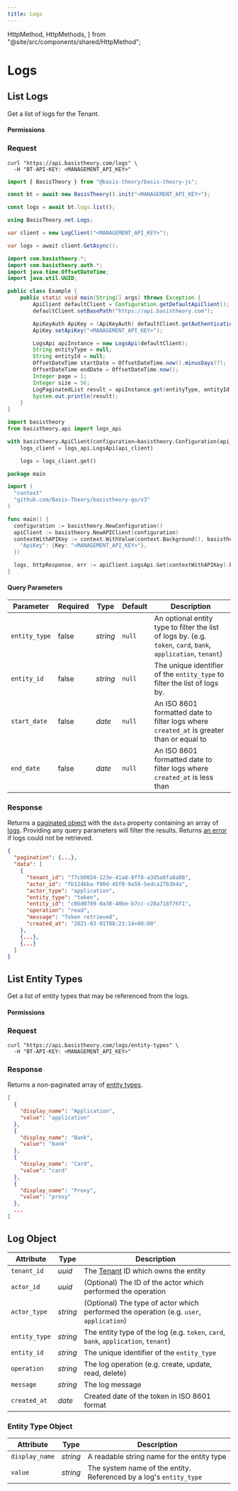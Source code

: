 ```yaml
---
title: Logs
---
```



  HttpMethod,
  HttpMethods,
} from "@site/src/components/shared/HttpMethod";

# Logs

## List Logs

Get a list of logs for the Tenant.

<HttpMethod
  method={HttpMethods.GET}
  endpoint="https://api.basistheory.com/logs"
/>

#### Permissions

<Permission content="log:read" />

### Request

<Tabs className="bt-tabs" groupId="languages">
  <TabItem value="shell" label="cURL">

```shell showLineNumbers
curl "https://api.basistheory.com/logs" \
  -H "BT-API-KEY: <MANAGEMENT_API_KEY>"
```

  </TabItem>
  <TabItem value="javascript" label="JavaScript">

```javascript showLineNumbers
import { BasisTheory } from "@basis-theory/basis-theory-js";

const bt = await new BasisTheory().init("<MANAGEMENT_API_KEY>");

const logs = await bt.logs.list();
```

  </TabItem>
  <TabItem value="csharp" label="C#">

```csharp showLineNumbers
using BasisTheory.net.Logs;

var client = new LogClient("<MANAGEMENT_API_KEY>");

var logs = await client.GetAsync();
```

  </TabItem>
  <TabItem value="java" label="Java">

```java showLineNumbers
import com.basistheory.*;
import com.basistheory.auth.*;
import java.time.OffsetDateTime;
import java.util.UUID;

public class Example {
    public static void main(String[] args) throws Exception {
        ApiClient defaultClient = Configuration.getDefaultApiClient();
        defaultClient.setBasePath("https://api.basistheory.com");

        ApiKeyAuth ApiKey = (ApiKeyAuth) defaultClient.getAuthentication("ApiKey");
        ApiKey.setApiKey("<MANAGEMENT_API_KEY>");

        LogsApi apiInstance = new LogsApi(defaultClient);
        String entityType = null;
        String entityId = null;
        OffsetDateTime startDate = OffsetDateTime.now().minusDays(7);
        OffsetDateTime endDate = OffsetDateTime.now();
        Integer page = 1;
        Integer size = 56;
        LogPaginatedList result = apiInstance.get(entityType, entityId, startDate, endDate, page, size);
        System.out.println(result);
    }
}
```

  </TabItem>
  <TabItem value="python" label="Python">

```python showLineNumbers
import basistheory
from basistheory.api import logs_api

with basistheory.ApiClient(configuration=basistheory.Configuration(api_key="<MANAGEMENT_API_KEY>")) as api_client:
    logs_client = logs_api.LogsApi(api_client)

    logs = logs_client.get()
```

  </TabItem>
  <TabItem value="go" label="Go">

```go showLineNumbers
package main

import (
  "context"
  "github.com/Basis-Theory/basistheory-go/v3"
)

func main() {
  configuration := basistheory.NewConfiguration()
  apiClient := basistheory.NewAPIClient(configuration)
  contextWithAPIKey := context.WithValue(context.Background(), basistheory.ContextAPIKeys, map[string]basistheory.APIKey{
    "ApiKey": {Key: "<MANAGEMENT_API_KEY>"},
  })

  logs, httpResponse, err := apiClient.LogsApi.Get(contextWithAPIKey).Execute()
}
```

  </TabItem>
</Tabs>

#### Query Parameters

| Parameter     | Required | Type     | Default | Description                                                                                                    |
| ------------- | -------- | -------- | ------- | -------------------------------------------------------------------------------------------------------------- |
| `entity_type` | false    | _string_ | `null`  | An optional entity type to filter the list of logs by. (e.g. `token`, `card`, `bank`, `application`, `tenant`) |
| `entity_id`   | false    | _string_ | `null`  | The unique identifier of the `entity_type` to filter the list of logs by.                                      |
| `start_date`  | false    | _date_   | `null`  | An ISO 8601 formatted date to filter logs where `created_at` is greater than or equal to                       |
| `end_date`    | false    | _date_   | `null`  | An ISO 8601 formatted date to filter logs where `created_at` is less than                                      |

### Response

Returns a [paginated object](/docs/api/pagination) with the `data` property containing an array of [logs](#log-object). Providing any query parameters will filter the results. Returns [an error](/docs/api/errors) if logs could not be retrieved.

```json showLineNumbers
{
  "pagination": {...},
  "data": [
    {
      "tenant_id": "77cb0024-123e-41a8-8ff8-a3d5a0fa8a08",
      "actor_id": "fb124bba-f90d-45f0-9a59-5edca27b3b4a",
      "actor_type": "application",
      "entity_type": "token",
      "entity_id": "c06d0789-0a38-40be-b7cc-c28a718f76f1",
      "operation": "read",
      "message": "Token retrieved",
      "created_at": "2021-03-01T08:23:14+00:00"
    },
    {...},
    {...}
  ]
}
```

## List Entity Types

Get a list of entity types that may be referenced from the logs.

<HttpMethod
  method={HttpMethods.GET}
  endpoint="https://api.basistheory.com/logs/entity-types"
/>

#### Permissions

<Permission content="log:read" />

### Request

```shell showLineNumbers
curl "https://api.basistheory.com/logs/entity-types" \
  -H "BT-API-KEY: <MANAGEMENT_API_KEY>"
```

### Response

Returns a non-paginated array of [entity types](#entity-type-object).

```json showLineNumbers
[
  {
    "display_name": "Application",
    "value": "application"
  },
  {
    "display_name": "Bank",
    "value": "bank"
  },
  {
    "display_name": "Card",
    "value": "card"
  },
  {
    "display_name": "Proxy",
    "value": "proxy"
  },
  ...
]
```

## Log Object

| Attribute     | Type     | Description                                                                             |
| ------------- | -------- | --------------------------------------------------------------------------------------- |
| `tenant_id`   | _uuid_   | The [Tenant](#tenants) ID which owns the entity                                         |
| `actor_id`    | _uuid_   | (Optional) The ID of the actor which performed the operation                            |
| `actor_type`  | _string_ | (Optional) The type of actor which performed the operation (e.g. `user`, `application`) |
| `entity_type` | _string_ | The entity type of the log (e.g. `token`, `card`, `bank`, `application`, `tenant`)      |
| `entity_id`   | _string_ | The unique identifier of the `entity_type`                                              |
| `operation`   | _string_ | The log operation (e.g. create, update, read, delete)                                   |
| `message`     | _string_ | The log message                                                                         |
| `created_at`  | _date_   | Created date of the token in ISO 8601 format                                            |

### Entity Type Object

| Attribute      | Type     | Description                                                        |
| -------------- | -------- | ------------------------------------------------------------------ |
| `display_name` | _string_ | A readable string name for the entity type                         |
| `value`        | _string_ | The system name of the entity. Referenced by a log's `entity_type` |
